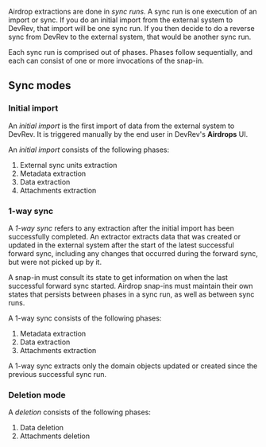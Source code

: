 Airdrop extractions are done in _sync runs_.
A sync run is one execution of an import or sync.
If you do an initial import from the external system to DevRev, that import will be one sync run.
If you then decide to do a reverse sync from DevRev to the external system, that would be another
sync run.

Each sync run is comprised out of phases.
Phases follow sequentially, and each can consist of one or more invocations of the snap-in.

## Sync modes

### Initial import

An _initial import_ is the first import of data from the external system to DevRev.
It is triggered manually by the end user in DevRev's **Airdrops** UI.

An _initial import_ consists of the following phases:

1. External sync units extraction
2. Metadata extraction
3. Data extraction
4. Attachments extraction

### 1-way sync

A _1-way sync_ refers to any extraction after the initial import has been successfully completed.
An extractor extracts data that was created or updated in the external system after the start
of the latest successful forward sync, including any changes that occurred during the forward sync,
but were not picked up by it.

A snap-in must consult its state to get information on when the last successful forward sync started.
Airdrop snap-ins must maintain their own states that persists between phases in a sync run,
as well as between sync runs.

A 1-way sync consists of the following phases:

1. Metadata extraction
2. Data extraction
3. Attachments extraction

A 1-way sync extracts only the domain objects updated or created since the previous successful sync run.

### Deletion mode

A _deletion_ consists of the following phases:

1. Data deletion
2. Attachments deletion
